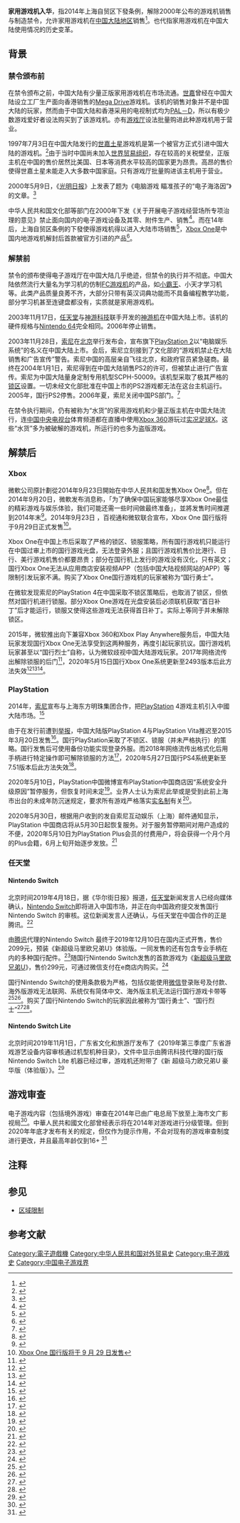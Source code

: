{{NoteTA
| G1=Games
}}
'''家用游戏机入华'''，指2014年上海自贸区下發条例，解除2000年公布的游戏机销售与制造禁令，允许家用游戏机在[[中華人民共和國|中国大陆地区]]销售<ref>{{Cite web |url=http://tech.sina.com.cn/d/2014-04-21/12519335072.shtml |title=自贸区细则出台：游戏机市场14年后终解禁 |accessdate=2015-10-07 |archive-date=2016-03-04 |archive-url=https://web.archive.org/web/20160304210150/http://tech.sina.com.cn/d/2014-04-21/12519335072.shtml |dead-url=no }}</ref>。也代指家用游戏机在中国大陆使用情况的历史变革。

== 背景 ==
=== 禁令颁布前 ===
在禁令颁布之前，中国大陆有少量正版家用游戏机在市场流通。[[世嘉|世嘉]]曾经在中国大陆设立工厂生产面向香港销售的[[Mega_Drive|Mega Drive]]游戏机。该机的销售对象并不是中国大陆的玩家，然而由于中国大陆和香港采用的电视制式均为[[PAL－D|PAL－D]]，所以有极少数游戏爱好者设法购买到了该游戏机。亦有[[游戏厅|游戏厅]]设法批量购进此种游戏机用于营业。

1997年7月3日在中国大陆发行的[[世嘉土星|世嘉土星]]游戏机是第一个被官方正式引进中国大陆的游戏机。<ref>{{Cite web |url=http://news.17173.com/content/2006-02-18/20060218122046749.shtml |title=存档副本 |accessdate=2017-09-09 |archive-date=2017-09-09 |archive-url=https://web.archive.org/web/20170909095230/http://news.17173.com/content/2006-02-18/20060218122046749.shtml |dead-url=no }}</ref>由于当时中国尚未加入[[世界贸易组织|世界贸易组织]]，存在较高的关税壁垒，正版主机在中国的售价居然比美国、日本等消费水平较高的国家更为昂贵。高昂的售价使得世嘉土星未能走入大多数中国家庭。只有游戏厅批量购进该主机用于营业。

2000年5月9日，《[[光明日报|光明日报]]》上发表了题为《电脑游戏 瞄准孩子的“电子海洛因”》的文章。<ref>{{Cite web|title=电脑游戏:瞄准孩子的“电子海洛因”|url=http://www.cnki.com.cn/Article/CJFDTotal-BJJS200116007.htm|accessdate=|author=夏斐|date=|format=|publisher=|language=|archive-date=2021-11-19|archive-url=https://web.archive.org/web/20211119190018/http://www.cnki.com.cn/Article/CJFDTotal-BJJS200116007.htm}}</ref>

中华人民共和国文化部等部门在2000年下发《关于开展电子游戏经营场所专项治理的意见》禁止面向国内的电子游戏设备及其零、附件生产、销售<ref>{{Cite web |url=http://www.gov.cn/gongbao/content/2000/content_60240.htm |title=国务院办公厅转发文化部等部门关于开展电子游戏经营场所专项治理意见的通知 |accessdate=2015-10-07 |archive-date=2016-03-04 |archive-url=https://web.archive.org/web/20160304103414/http://www.gov.cn/gongbao/content/2000/content_60240.htm |dead-url=no }}</ref>。而在14年后，上海自贸区条例的下發使得游戏机得以进入大陆市场销售<ref>{{Cite web |url=http://www.shanghai.gov.cn/nw2/nw2314/nw32419/nw32510/nw32512/u26aw40125.html |title=市政府办公厅印发市文广影视局等制订的《中国（上海）自由贸易试验区文化市场开放项目实施细则》 |accessdate=2015-10-07 |archive-date=2015-12-01 |archive-url=https://web.archive.org/web/20151201114447/http://www.shanghai.gov.cn/nw2/nw2314/nw32419/nw32510/nw32512/u26aw40125.html |dead-url=no }}</ref>{{noteTag|1=细则规定，允许外资企业从事游戏游艺设备的生产和销售，通过文化主管部门内容审查的游戏游艺设备可面向国内市场销售}}，[[Xbox_One|Xbox One]]是中国内地游戏机解封后首款被官方引进的产品<ref>{{Cite web |url=http://tech.sina.com.cn/it/2014-09-01/14409588679.shtml |title=禁令解除：首款来华游戏机火了 |accessdate=2014-09-24 |archive-date=2014-09-03 |archive-url=https://web.archive.org/web/20140903113433/http://tech.sina.com.cn/it/2014-09-01/14409588679.shtml |dead-url=no }}</ref>。

=== 解禁前 ===
禁令的颁布使得电子游戏厅在中国大陆几乎绝迹，但禁令的执行并不彻底。中国大陆依然流行大量名为学习机的仿制[[FC游戏机|FC游戏机]]的产品，如[[小霸王_(公司)|小霸王]]、小天才学习机等。此类产品质量良莠不齐，大部分只带有英汉词典功能而不具备编程教学功能，部分学习机甚至连键盘都没有，实质就是家用游戏机。

2003年11月17日，[[任天堂|任天堂]]与[[神游科技|神游科技]]联手开发的[[神游机|神游机]]在中国大陆上市。该机的硬件规格与[[Nintendo_64|Nintendo 64]]完全相同。2006年停止销售。

2003年11月28日，[[索尼|索尼]]在[[北京|北京]]举行发布会，宣布旗下[[PlayStation_2|PlayStation 2]]以“电脑娱乐系统”的名义在中国大陆上市。会后，索尼立刻接到了文化部的“游戏机禁止在大陆销售和广告宣传”警告。索尼中国的高层亲自飞往北京，和政府官员紧急磋商。最终在2004年1月1日，索尼得到在中国大陆销售PS2的许可，但被禁止进行广告宣传。索尼为中国大陆量身定制专用机型SCPH-50009。该机型采取了极其严格的[[锁区|锁区]]设置。一切未经文化部批准在中国上市的PS2游戏都无法在这台主机运行。2005年，国行PS2停售。2006年夏，索尼关闭中国PS部门。<ref>{{Cite web |url=http://play.163.com/special/jianzheng_65/ |title=存档副本 |accessdate=2017-09-09 |archive-date=2017-09-09 |archive-url=https://web.archive.org/web/20170909095646/http://play.163.com/special/jianzheng_65/ |dead-url=no }}</ref>

在禁令执行期间，仍有被称为“水货”的家用游戏机和少量正版主机在中国大陆流行，连[[中国中央电视台|中国中央电视台]]体育频道都在直播中使用[[Xbox_360|Xbox 360]]游玩过[[实况足球X|实况足球X]]。这些“水货”多为被破解的游戏机，所运行的也多为盗版游戏。

== 解禁后 ==
=== Xbox ===
微軟公司原計劃從2014年9月23日開始在中华人民共和国发售Xbox One<ref>{{Cite web |url=http://cn.engadget.com/2014/07/30/microsoft-launches-xbox-one-in-china/ |title=9 月 23 日国行 Xbox One 开卖！单机价格是 3,699 元（更新：锁区情况） |accessdate=2015-10-07 |archive-date=2015-09-26 |archive-url=https://web.archive.org/web/20150926015531/http://cn.engadget.com/2014/07/30/microsoft-launches-xbox-one-in-china/ |dead-url=no }}</ref>。但在2014年9月20日，微軟发布消息称，「为了确保中国玩家能够尽享Xbox One最佳的精彩游戏与娱乐体验，我们可能还需一些时间做最终准备」，並將发售时间推遲到2014年末<ref>{{Cite web |url=http://tech.sina.com.cn/it/2014-09-20/17079627858.shtml |title=微软推迟发布国行版Xbox One：年底前发售 |accessdate=2015-10-07 |archive-date=2018-12-15 |archive-url=https://web.archive.org/web/20181215164738/http://tech.sina.com.cn/it/2014-09-20/17079627858.shtml |dead-url=no }}</ref>。2014年9月23日 ，百视通和微软联合宣布，Xbox One 国行版将于9月29日正式发售<ref>[https://news.microsoft.com/zh-cn/xbox-one-%E5%9B%BD%E8%A1%8C%E7%89%88%E5%B0%86%E4%BA%8E-9-%E6%9C%88-29-%E6%97%A5%E5%8F%91%E5%94%AE/ Xbox One 国行版将于 9 月 29 日发售]</ref>。

Xbox One在中国上市后采取了严格的锁区、锁服策略，所有国行游戏机只能运行在中国过审上市的国行游戏光盘，无法登录外服；且国行游戏机售价比港行、日行、美行游戏机售价都要昂贵；部分在国行机上发行的游戏没有汉化，只有英文；国行Xbox One无法从应用商店安装视频APP（包括中国大陆视频网站的APP）等限制引发玩家不满。购买了Xbox One国行游戏机的玩家被称为“国行勇士”。

在微软发现索尼的PlayStation 4在中国采取不锁区策略后，也取消了锁区，但依然对国行机进行锁服。部分Xbox One游戏在光盘安装后必须联机获取“首日补丁”后才能运行，锁服又使得这些游戏无法获得首日补丁。实际上等同于并未解除锁区。

2015年，微软推出向下兼容Xbox 360和Xbox Play Anywhere服务后，中国大陆玩家发现国行Xbox One无法享受到这两种服务，再度引起玩家抗议。国行游戏机玩家甚至以“国行烈士”自称，认为微软歧视中国大陆游戏玩家。2017年网络流传出解除锁服的后门<ref>{{Cite web|title=微软Xbox One国行版解锁教程：勇士终翻身|url=https://www.ithome.com/html/digi/330991.htm|accessdate=2020-02-07|work=IT之家|date=2017-10-21|archive-date=2020-02-07|archive-url=https://web.archive.org/web/20200207134831/https://www.ithome.com/html/digi/330991.htm|dead-url=no}}</ref>，2020年5月15日国行Xbox One系统更新至2493版本后此方法失效<ref>{{Cite web|title=三個和尚沒水喝，XBOX ONE中國機遭修復連外漏洞無法連至國外商店|url=https://www.4gamers.com.tw/news/detail/43176/china-xbox-one-cant-connect-foreign-store|accessdate=2020-11-09|date=2020-05-18|work=4Gamers|archive-date=2020-11-09|archive-url=https://web.archive.org/web/20201109173847/https://www.4gamers.com.tw/news/detail/43176/china-xbox-one-cant-connect-foreign-store|dead-url=no}}</ref><ref>{{Cite web|title=XBOX ONE 中國行貨遭修復 BUG 完全封鎖跨國下載遊戲|url=http://18.141.97.25/xbox-one-中國行貨遭修復-bug-完全封鎖跨國下載遊戲/|accessdate=2020-11-09|date=2020-05-19|work=PCM}}{{Dead link}}</ref><ref>{{Cite web|title=你以为被举报的只有PS4？时代变了大人|url=https://new.qq.com/omn/20200516/20200516A0LIOJ00.html|date=2020-05-16|work=腾讯网|access-date=2020-11-09|archive-date=2020-11-16|archive-url=https://web.archive.org/web/20201116033215/https://new.qq.com/omn/20200516/20200516A0LIOJ00.html|dead-url=no}}</ref>。

=== PlayStation ===
2014年，[[索尼|索尼]]宣布与上海东方明珠集团合作，把[[PlayStation_(品牌)|PlayStation]] 4游戏主机引入中國大陆市场。<ref>{{Cite web |url=http://nb.ifeng.com/kejishuma/detail_2014_05/26/2332695_0.shtml |title=索尼PS入华敲定，但或需为中国“特殊定制” |accessdate=2014-09-24 |archive-date=2014-09-04 |archive-url=https://web.archive.org/web/20140904180323/http://nb.ifeng.com/kejishuma/detail_2014_05/26/2332695_0.shtml |dead-url=no }}</ref>

由于在发行前遭到[[中国大陆PlayStation系列延迟发售事件|举报]]，中国大陆版PlayStation 4与PlayStation Vita推迟至2015年3月20日发售<ref>{{Cite web |url=http://weibo.com/p/1001603818891687127923 |title=PlayStation 4和PlayStation Vita将于2015年3月20日在中国上市 |access-date=2015年10月7日 |archive-date=2022年3月22日 |archive-url=https://web.archive.org/web/20220322201148/https://weibo.com/p/1001603818891687127923 }}</ref>。国行PlayStation采取了不锁区、锁服（并未严格执行）的策略。国行发售后可使用备份功能实现登录外服。而2018年网络流传出格式化后用手柄进行特定操作即可解除锁服的方法<ref>{{Cite web|title=PS4国行机自行解锁登陆外服账号方法详解，无需备份|url=https://new.qq.com/omn/20181221/20181221A0P4WQ.html|accessdate=2020-02-07|work=腾讯新闻|date=2018-12-21|archive-date=2020-02-07|archive-url=https://web.archive.org/web/20200207133326/https://new.qq.com/omn/20181221/20181221A0P4WQ.html|dead-url=no}}</ref>，2020年5月27日国行PS4系统更新至7.51版本后此方法失效<ref>{{Cite web|title=PS4“后门”确定被锁！国行主机玩家进入了至暗时刻|url=https://www.woyoo.com/chanye/307863.html|accessdate=|author=|date=2020-05-28|format=|publisher=沃游网|language=|archive-date=2020-11-14|archive-url=https://web.archive.org/web/20201114044443/https://www.woyoo.com/chanye/307863.html|dead-url=no}}</ref>。

2020年5月10日，PlayStation中国微博宣布PlayStation中国商店因“系统安全升级原因”暂停服务，但恢复时间未定<ref>{{cite web |title=索尼致歉！PlayStation国区商店即日起停服 |url=https://tech.163.com/20/0510/09/FC8OV97O000999LD.html |website=网易 |accessdate=2020-05-10 |date=2020-05-10 |archive-date=2020-05-18 |archive-url=https://web.archive.org/web/20200518124728/https://tech.163.com/20/0510/09/FC8OV97O000999LD.html |dead-url=no }}</ref>。业界人士认为索尼此举或是受到此前上海市出台的未成年防沉迷规定，要求所有游戏严格落实[[中国网络实名制|实名制]]有关<ref>{{cite web |title=索尼PS4国行商店关闭，业内人士称或与未成年防沉迷规定有关 |url=https://www.sohu.com/a/394238583_161795 |website=搜狐 |accessdate=2020-05-10 |date=2020-05-10}}</ref>。

2020年5月30日，根据用户收到的发自索尼互动娱乐（上海）邮件通知显示，PlayStation 中国商店将从5月30日起恢复服务。对于服务暂停期间对用户造成的不便，2020年5月10日为PlayStation Plus会员的付费用户，将会获得一个月个月的Plus会籍，6月上旬开始逐步发放。<ref>{{Cite news|url=https://www.jiemian.com/article/4453684.html|title=索尼PlayStation中国商店5月30日起恢复服务|author=|date=|work=界面新闻|publisher=|accessdate=|language=|format=|archive-date=2021-01-18|archive-url=https://web.archive.org/web/20210118233439/https://www.jiemian.com/article/4453684.html}}</ref>

=== 任天堂 ===
==== Nintendo Switch ====
{{further|任天堂Switch}}
北京时间2019年4月18日，据《华尔街日报》报道，[[任天堂|任天堂]]新闻发言人已经向媒体确认，[[Nintendo_Switch|Nintendo Switch]]即将进入中国市场，并正在向中国政府提交发售国行 Nintendo Switch 的审核。这位新闻发言人还确认，与任天堂在中国合作的正是腾讯。<ref>{{cite web |author1=中关村在线 |title=任天堂官方确认：Nintendo Switch入华 |url=https://www.sohu.com/a/308829305_114822 |website=搜狐网 |accessdate=2020-01-05 |archive-date=2019-04-19 |archive-url=https://web.archive.org/web/20190419052743/http://www.sohu.com/a/308829305_114822 |dead-url=no }}</ref>

由[[腾讯|腾讯]]代理的Nintendo Switch 最终于2019年12月10日在国内正式开售，售价2099元，预装《新超级马里欧兄弟U》体验版。一同发售的还有包含专业手柄在内的多种国行配件。<ref>{{cite web |title=腾讯任天堂Switch国行正式发售：2099元 |url=https://www.ithome.com/0/461/940.htm |website=IT之家 |accessdate=2020-01-05 |archive-date=2019-12-16 |archive-url=https://web.archive.org/web/20191216163925/https://www.ithome.com/0/461/940.htm |dead-url=no }}</ref>随国行Nintendo Switch发售的首款游戏为《[[新超级马里奥兄弟U|新超级马里欧兄弟U]]》，售价299元，可通过微信支付在e商店内购买。<ref>{{cite web |title=国行 Nintendo Switch 上手体验：全球卡带能不能玩，2099 元值不值得买？ |url=https://www.ifanr.com/1289924 |website=爱范儿 |accessdate=2020-01-05 |archive-date=2019-12-10 |archive-url=https://web.archive.org/web/20191210075033/https://www.ifanr.com/1289924 |dead-url=no }}</ref>

国行Nintendo Switch的使用条款极为严格，包括仅能使用[[微信|微信]]登录账号及付款、海外版游戏无法联网、系统仅有简体中文、海外版主机无法运行国行游戏卡带等<ref>{{Cite web|title=国行 Nintendo Switch 你最想知道的 30 个问题-篝火资讯-篝火营地|url=https://gouhuo.qq.com/content/detail/0_20191209233146_S5sY8AXou|accessdate=2020-02-07|work=篝火营地|date=2019-12-10}}</ref><ref>{{Cite web|title=国行Switch有遗憾，但仍是积极的尝试|url=https://www.huxiu.com/article/329421.html|date=2019-12-04|accessdate=2020-02-07|author=古泉君|work=虎嗅|archive-date=2020-02-07|archive-url=https://web.archive.org/web/20200207133328/https://www.huxiu.com/article/329421.html|dead-url=no}}</ref>。购买了国行Nintendo Switch的玩家因此被称为“国行勇士”、“国行烈士”<ref>{{Cite web|title=国行烈士在哭黄牛在笑！国行Switch游戏卡带仅能在国行NS使用|url=https://k.sina.com.cn/article_1919857334_726eb2b600100r6gu.html|accessdate=2020-02-07|date=2020-01-07|work=新浪网|archive-date=2020-02-07|archive-url=https://web.archive.org/web/20200207133336/https://k.sina.com.cn/article_1919857334_726eb2b600100r6gu.html|dead-url=no}}</ref><ref>{{Cite web|title=国行NS发布会两个月后，游戏仍只有一款，勇士都变成了韭菜？|url=https://www.sohu.com/na/370635308_100166583|accessdate=2020-02-07|date=2020-02-04|work=搜狐|archive-date=2020-02-07|archive-url=https://web.archive.org/web/20200207133327/https://www.sohu.com/na/370635308_100166583|dead-url=no}}</ref>。

==== Nintendo Switch Lite ====
{{further|任天堂Switch Lite}}

北京时间2019年11月1日，广东省文化和旅游厅发布了《2019年第三季度广东省游戏游艺设备内容审核通过机型机种目录》，文件中显示由腾讯科技代理的国行版Nintendo Switch Lite 机器已经过审，游戏机还附带了《新 超级马力欧兄弟U 豪华版（体验版）》。<ref>{{Cite web|title=国行NS lite机器已过审|url=https://www.ali213.net/news/html/2019-11/464213.html|accessdate=2019-11-09|author=游侠网|format=|publisher=|language=|archive-date=2019-11-09|archive-url=https://web.archive.org/web/20191109062205/https://www.ali213.net/news/html/2019-11/464213.html|dead-url=no}}</ref>

== 游戏审查 ==
{{further|中华人民共和国电子游戏审查制度}}
电子游戏内容（包括境外游戏）审查在2014年已由广电总局下放至上海市文广影视局<ref>{{cite news|title=国务院宣布取消广电总局审批海外游戏的职能|url=http://tech.sina.com.cn/i/2014-08-13/11429551889.shtml|newspaper=新浪游戏|date=2014-08-13|accessdate=2014-09-27|archive-date=2014-10-19|archive-url=https://web.archive.org/web/20141019142759/http://tech.sina.com.cn/i/2014-08-13/11429551889.shtml|dead-url=no}}</ref>。中華人民共和國文化部曾经表示将在2014年对游戏进行分级管理。但到2020年年底才发布有关的规定，但仅作为提示作用，不会对现有的游戏审查制度进行更改，并且最高年龄仅到16+
<ref>{{cite news|title=一图详解"适龄提示"|url=https://mp.weixin.qq.com/s/QjqHa9Gz-VJ_aj-s8mgkWQ|newspaper=微信公众号-中国音数协游戏工委|date=2020-12-28|accessdate=2022-02-21|archive-date=2022-02-21|archive-url=https://web.archive.org/web/20220221023918/https://mp.weixin.qq.com/s/QjqHa9Gz-VJ_aj-s8mgkWQ|dead-url=no}}</ref>

== 注释 ==
{{NoteFoot}}

== 参见 ==
* [[区域限制|区域限制]]

== 参考文献 ==
{{Reflist|2}}

[[Category:電子遊戲機|Category:電子遊戲機]]
[[Category:中华人民共和国对外贸易史|Category:中华人民共和国对外贸易史]]
[[Category:电子游戏史|Category:电子游戏史]]
[[Category:中国电子游戏界|Category:中国电子游戏界]]